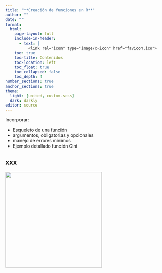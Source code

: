 ```yaml
---
title: "**Creación de funciones en R**"
author: ""
date: ""
format:
  html:
    page-layout: full
    include-in-header: 
      - text: |
          <link rel="icon" type="image/x-icon" href="favicon.ico">    
    toc: true
    toc-title: Contenidos
    toc-location: left
    toc_float: true
    toc_collapsed: false
    toc_depth: 4
number_sections: true
anchor_sections: true
theme: 
  light: [united, custom.scss]
  dark: darkly
editor: source
---
```


Incorporar:

- Esqueleto de una función
- argumentos, obligatorias y opcionales
- manejo de errores mínimos
- Ejemplo detallado función Gini


## xxx

![](images/across.PNG){fig-align="center" width="300"}
